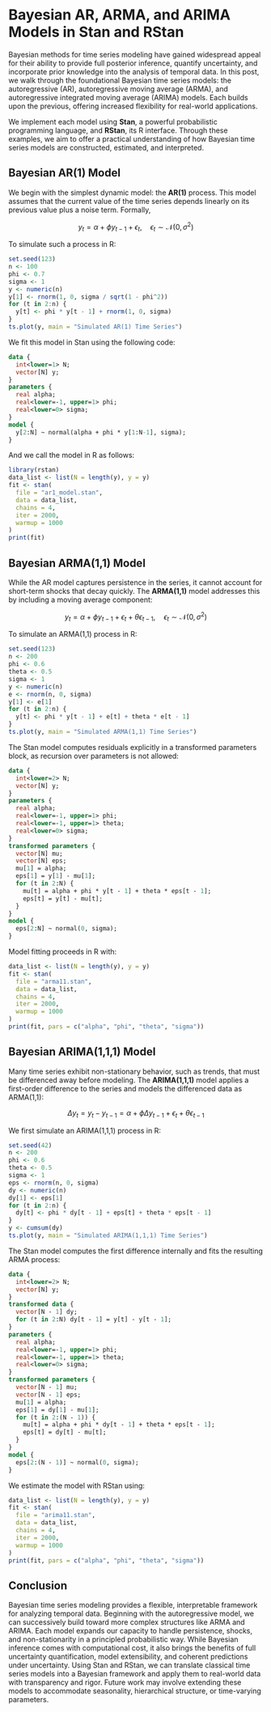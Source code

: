 
# Bayesian AR, ARMA, and ARIMA Models in Stan and RStan

Bayesian methods for time series modeling have gained widespread appeal for their ability to provide full posterior inference, quantify uncertainty, and incorporate prior knowledge into the analysis of temporal data. In this post, we walk through the foundational Bayesian time series models: the autoregressive (AR), autoregressive moving average (ARMA), and autoregressive integrated moving average (ARIMA) models. Each builds upon the previous, offering increased flexibility for real-world applications.

We implement each model using **Stan**, a powerful probabilistic programming language, and **RStan**, its R interface. Through these examples, we aim to offer a practical understanding of how Bayesian time series models are constructed, estimated, and interpreted.


## Bayesian AR(1) Model

We begin with the simplest dynamic model: the **AR(1)** process. This model assumes that the current value of the time series depends linearly on its previous value plus a noise term. Formally,

$$
y_t = \alpha + \phi y_{t-1} + \epsilon_t, \quad \epsilon_t \sim \mathcal{N}(0, \sigma^2)
$$

To simulate such a process in R:

```r
set.seed(123)
n <- 100
phi <- 0.7
sigma <- 1
y <- numeric(n)
y[1] <- rnorm(1, 0, sigma / sqrt(1 - phi^2))
for (t in 2:n) {
  y[t] <- phi * y[t - 1] + rnorm(1, 0, sigma)
}
ts.plot(y, main = "Simulated AR(1) Time Series")
```

We fit this model in Stan using the following code:

```stan
data {
  int<lower=1> N;
  vector[N] y;
}
parameters {
  real alpha;
  real<lower=-1, upper=1> phi;
  real<lower=0> sigma;
}
model {
  y[2:N] ~ normal(alpha + phi * y[1:N-1], sigma);
}
```

And we call the model in R as follows:

```r
library(rstan)
data_list <- list(N = length(y), y = y)
fit <- stan(
  file = "ar1_model.stan",
  data = data_list,
  chains = 4,
  iter = 2000,
  warmup = 1000
)
print(fit)
```


## Bayesian ARMA(1,1) Model

While the AR model captures persistence in the series, it cannot account for short-term shocks that decay quickly. The **ARMA(1,1)** model addresses this by including a moving average component:

$$
y_t = \alpha + \phi y_{t-1} + \epsilon_t + \theta \epsilon_{t-1}, \quad \epsilon_t \sim \mathcal{N}(0, \sigma^2)
$$

To simulate an ARMA(1,1) process in R:

```r
set.seed(123)
n <- 200
phi <- 0.6
theta <- 0.5
sigma <- 1
y <- numeric(n)
e <- rnorm(n, 0, sigma)
y[1] <- e[1]
for (t in 2:n) {
  y[t] <- phi * y[t - 1] + e[t] + theta * e[t - 1]
}
ts.plot(y, main = "Simulated ARMA(1,1) Time Series")
```

The Stan model computes residuals explicitly in a transformed parameters block, as recursion over parameters is not allowed:

```stan
data {
  int<lower=2> N;
  vector[N] y;
}
parameters {
  real alpha;
  real<lower=-1, upper=1> phi;
  real<lower=-1, upper=1> theta;
  real<lower=0> sigma;
}
transformed parameters {
  vector[N] mu;
  vector[N] eps;
  mu[1] = alpha;
  eps[1] = y[1] - mu[1];
  for (t in 2:N) {
    mu[t] = alpha + phi * y[t - 1] + theta * eps[t - 1];
    eps[t] = y[t] - mu[t];
  }
}
model {
  eps[2:N] ~ normal(0, sigma);
}
```

Model fitting proceeds in R with:

```r
data_list <- list(N = length(y), y = y)
fit <- stan(
  file = "arma11.stan",
  data = data_list,
  chains = 4,
  iter = 2000,
  warmup = 1000
)
print(fit, pars = c("alpha", "phi", "theta", "sigma"))
```


## Bayesian ARIMA(1,1,1) Model

Many time series exhibit non-stationary behavior, such as trends, that must be differenced away before modeling. The **ARIMA(1,1,1)** model applies a first-order difference to the series and models the differenced data as ARMA(1,1):

$$
\Delta y_t = y_t - y_{t-1} = \alpha + \phi \Delta y_{t-1} + \epsilon_t + \theta \epsilon_{t-1}
$$

We first simulate an ARIMA(1,1,1) process in R:

```r
set.seed(42)
n <- 200
phi <- 0.6
theta <- 0.5
sigma <- 1
eps <- rnorm(n, 0, sigma)
dy <- numeric(n)
dy[1] <- eps[1]
for (t in 2:n) {
  dy[t] <- phi * dy[t - 1] + eps[t] + theta * eps[t - 1]
}
y <- cumsum(dy)
ts.plot(y, main = "Simulated ARIMA(1,1,1) Time Series")
```

The Stan model computes the first difference internally and fits the resulting ARMA process:

```stan
data {
  int<lower=2> N;
  vector[N] y;
}
transformed data {
  vector[N - 1] dy;
  for (t in 2:N) dy[t - 1] = y[t] - y[t - 1];
}
parameters {
  real alpha;
  real<lower=-1, upper=1> phi;
  real<lower=-1, upper=1> theta;
  real<lower=0> sigma;
}
transformed parameters {
  vector[N - 1] mu;
  vector[N - 1] eps;
  mu[1] = alpha;
  eps[1] = dy[1] - mu[1];
  for (t in 2:(N - 1)) {
    mu[t] = alpha + phi * dy[t - 1] + theta * eps[t - 1];
    eps[t] = dy[t] - mu[t];
  }
}
model {
  eps[2:(N - 1)] ~ normal(0, sigma);
}
```

We estimate the model with RStan using:

```r
data_list <- list(N = length(y), y = y)
fit <- stan(
  file = "arima11.stan",
  data = data_list,
  chains = 4,
  iter = 2000,
  warmup = 1000
)
print(fit, pars = c("alpha", "phi", "theta", "sigma"))
```

## Conclusion

Bayesian time series modeling provides a flexible, interpretable framework for analyzing temporal data. Beginning with the autoregressive model, we can successively build toward more complex structures like ARMA and ARIMA. Each model expands our capacity to handle persistence, shocks, and non-stationarity in a principled probabilistic way. While Bayesian inference comes with computational cost, it also brings the benefits of full uncertainty quantification, model extensibility, and coherent predictions under uncertainty. Using Stan and RStan, we can translate classical time series models into a Bayesian framework and apply them to real-world data with transparency and rigor. Future work may involve extending these models to accommodate seasonality, hierarchical structure, or time-varying parameters.

